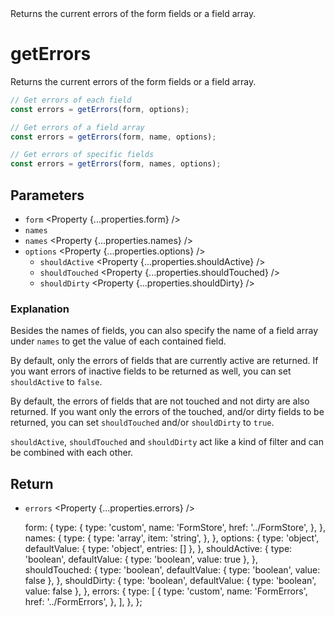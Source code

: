 
<Title>getErrors</Title>
<Description>
  Returns the current errors of the form fields or a field array.
</Description>

# getErrors

Returns the current errors of the form fields or a field array.

```ts
// Get errors of each field
const errors = getErrors(form, options);

// Get errors of a field array
const errors = getErrors(form, name, options);

// Get errors of specific fields
const errors = getErrors(form, names, options);
```

## Parameters

- `form` <Property {...properties.form} />
- `names` <Property type="string" />
- `names` <Property {...properties.names} />
- `options` <Property {...properties.options} />
  - `shouldActive` <Property {...properties.shouldActive} />
  - `shouldTouched` <Property {...properties.shouldTouched} />
  - `shouldDirty` <Property {...properties.shouldDirty} />

### Explanation

Besides the names of fields, you can also specify the name of a field array under `names` to get the value of each contained field.

By default, only the errors of fields that are currently active are returned. If you want errors of inactive fields to be returned as well, you can set `shouldActive` to `false`.

By default, the errors of fields that are not touched and not dirty are also returned. If you want only the errors of the touched, and/or dirty fields to be returned, you can set `shouldTouched` and/or `shouldDirty` to `true`.

`shouldActive`, `shouldTouched` and `shouldDirty` act like a kind of filter and can be combined with each other.

## Return

- `errors` <Property {...properties.errors} />

  form: {
    type: {
      type: 'custom',
      name: 'FormStore',
      href: '../FormStore',
    },
  },
  names: {
    type: {
      type: 'array',
      item: 'string',
    },
  },
  options: {
    type: 'object',
    defaultValue: { type: 'object', entries: [] },
  },
  shouldActive: {
    type: 'boolean',
    defaultValue: { type: 'boolean', value: true },
  },
  shouldTouched: {
    type: 'boolean',
    defaultValue: { type: 'boolean', value: false },
  },
  shouldDirty: {
    type: 'boolean',
    defaultValue: { type: 'boolean', value: false },
  },
  errors: {
    type: [
      {
        type: 'custom',
        name: 'FormErrors',
        href: '../FormErrors',
      },
    ],
  },
};
